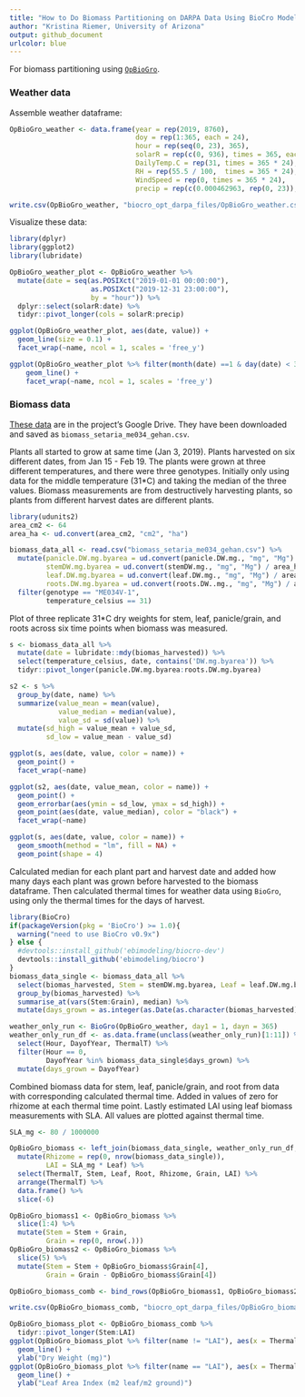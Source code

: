 ```yaml
---
title: "How to Do Biomass Partitioning on DARPA Data Using BioCro Model"
author: "Kristina Riemer, University of Arizona"
output: github_document
urlcolor: blue
---
```


For biomass partitioning using [`OpBioGro`](https://github.com/ebimodeling/biocro/blob/master/R/OpBioGro.R). 

### Weather data

Assemble weather dataframe: 
```r
OpBioGro_weather <- data.frame(year = rep(2019, 8760), 
                               doy = rep(1:365, each = 24), 
                               hour = rep(seq(0, 23), 365), 
                               solarR = rep(c(0, 936), times = 365, each = 12),
                               DailyTemp.C = rep(31, times = 365 * 24), 
                               RH = rep(55.5 / 100,  times = 365 * 24), 
                               WindSpeed = rep(0, times = 365 * 24), 
                               precip = rep(c(0.000462963, rep(0, 23)), 365))

write.csv(OpBioGro_weather, "biocro_opt_darpa_files/OpBioGro_weather.csv", row.names = FALSE)
```

Visualize these data: 
```r
library(dplyr)
library(ggplot2)
library(lubridate)

OpBioGro_weather_plot <- OpBioGro_weather %>% 
  mutate(date = seq(as.POSIXct("2019-01-01 00:00:00"), 
                    as.POSIXct("2019-12-31 23:00:00"), 
                    by = "hour")) %>% 
  dplyr::select(solarR:date) %>% 
  tidyr::pivot_longer(cols = solarR:precip)

ggplot(OpBioGro_weather_plot, aes(date, value)) +
  geom_line(size = 0.1) + 
  facet_wrap(~name, ncol = 1, scales = 'free_y')

ggplot(OpBioGro_weather_plot %>% filter(month(date) ==1 & day(date) < 3), aes(date, value)) +
    geom_line() + 
    facet_wrap(~name, ncol = 1, scales = 'free_y')
```

### Biomass data

[These data](https://docs.google.com/spreadsheets/d/1Nc2g-gPEb-rUW9R4QLDqAZvRRYk1whWAJlb8kLEQZ5c/edit#gid=0) are in the project's Google Drive. They have been downloaded and saved as `biomass_setaria_me034_gehan.csv`. 

Plants all started to grow at same time (Jan 3, 2019). Plants harvested on six different dates, from Jan 15 - Feb 19. The plants were grown at three different temperatures, and there were three genotypes. Initially only using data for the middle temperature (31*C) and taking the median of the three values. Biomass measurements are from destructively harvesting plants, so plants from different harvest dates are different plants.  
```r
library(udunits2)
area_cm2 <- 64
area_ha <- ud.convert(area_cm2, "cm2", "ha")

biomass_data_all <- read.csv("biomass_setaria_me034_gehan.csv") %>% 
  mutate(panicle.DW.mg.byarea = ud.convert(panicle.DW.mg., "mg", "Mg") / area_ha, 
         stemDW.mg.byarea = ud.convert(stemDW.mg., "mg", "Mg") / area_ha, 
         leaf.DW.mg.byarea = ud.convert(leaf.DW.mg., "mg", "Mg") / area_ha, 
         roots.DW.mg.byarea = ud.convert(roots.DW..mg., "mg", "Mg") / area_ha) %>% 
  filter(genotype == "ME034V-1", 
         temperature_celsius == 31)
```

Plot of three replicate 31*C dry weights for stem, leaf, panicle/grain, and roots across six time points when biomass was measured. 
```r
s <- biomass_data_all %>% 
  mutate(date = lubridate::mdy(biomas_harvested)) %>% 
  select(temperature_celsius, date, contains('DW.mg.byarea')) %>% 
  tidyr::pivot_longer(panicle.DW.mg.byarea:roots.DW.mg.byarea)

s2 <- s %>% 
  group_by(date, name) %>% 
  summarize(value_mean = mean(value),
            value_median = median(value), 
            value_sd = sd(value)) %>% 
  mutate(sd_high = value_mean + value_sd, 
         sd_low = value_mean - value_sd)

ggplot(s, aes(date, value, color = name)) +
  geom_point() +
  facet_wrap(~name)

ggplot(s2, aes(date, value_mean, color = name)) +
  geom_point() +
  geom_errorbar(aes(ymin = sd_low, ymax = sd_high)) +
  geom_point(aes(date, value_median), color = "black") +
  facet_wrap(~name)

ggplot(s, aes(date, value, color = name)) +
  geom_smooth(method = "lm", fill = NA) +
  geom_point(shape = 4)
```

Calculated median for each plant part and harvest date and added how many days each plant was grown before harvested to the biomass dataframe. Then calculated thermal times for weather data using `BioGro`, using only the thermal times for the days of harvest. 
```r
library(BioCro)
if(packageVersion(pkg = 'BioCro') >= 1.0){
  warning("need to use BioCro v0.9x")
} else {
  #devtools::install_github('ebimodeling/biocro-dev')
  devtools::install_github('ebimodeling/biocro')  
}
biomass_data_single <- biomass_data_all %>% 
  select(biomas_harvested, Stem = stemDW.mg.byarea, Leaf = leaf.DW.mg.byarea, Root = roots.DW.mg.byarea, Grain = panicle.DW.mg.byarea) %>% 
  group_by(biomas_harvested) %>% 
  summarise_at(vars(Stem:Grain), median) %>% 
  mutate(days_grown = as.integer(as.Date(as.character(biomas_harvested), format = "%m/%d/%Y") - as.Date(as.character(biomass_data_all$seeds_in_germination[1]), format = "%m/%d/%Y")))

weather_only_run <- BioGro(OpBioGro_weather, day1 = 1, dayn = 365)
weather_only_run_df <- as.data.frame(unclass(weather_only_run)[1:11]) %>%
  select(Hour, DayofYear, ThermalT) %>% 
  filter(Hour == 0, 
         DayofYear %in% biomass_data_single$days_grown) %>% 
  mutate(days_grown = DayofYear)
```

Combined biomass data for stem, leaf, panicle/grain, and root from data with corresponding calculated thermal time. Added in values of zero for rhizome at each thermal time point. Lastly estimated LAI using leaf biomass measurements with SLA. All values are plotted against thermal time. 
```r
SLA_mg <- 80 / 1000000

OpBioGro_biomass <- left_join(biomass_data_single, weather_only_run_df, by = "days_grown") %>% 
  mutate(Rhizome = rep(0, nrow(biomass_data_single)), 
         LAI = SLA_mg * Leaf) %>%
  select(ThermalT, Stem, Leaf, Root, Rhizome, Grain, LAI) %>% 
  arrange(ThermalT) %>% 
  data.frame() %>% 
  slice(-6)

OpBioGro_biomass1 <- OpBioGro_biomass %>% 
  slice(1:4) %>% 
  mutate(Stem = Stem + Grain, 
         Grain = rep(0, nrow(.)))
OpBioGro_biomass2 <- OpBioGro_biomass %>% 
  slice(5) %>% 
  mutate(Stem = Stem + OpBioGro_biomass$Grain[4], 
         Grain = Grain - OpBioGro_biomass$Grain[4])

OpBioGro_biomass_comb <- bind_rows(OpBioGro_biomass1, OpBioGro_biomass2)

write.csv(OpBioGro_biomass_comb, "biocro_opt_darpa_files/OpBioGro_biomass.csv", row.names = FALSE)

OpBioGro_biomass_plot <- OpBioGro_biomass_comb %>% 
  tidyr::pivot_longer(Stem:LAI)
ggplot(OpBioGro_biomass_plot %>% filter(name != "LAI"), aes(x = ThermalT, y = value, color = name)) +
  geom_line() +
  ylab("Dry Weight (mg)")
ggplot(OpBioGro_biomass_plot %>% filter(name == "LAI"), aes(x = ThermalT, y = value)) +
  geom_line() +
  ylab("Leaf Area Index (m2 leaf/m2 ground)")
```
